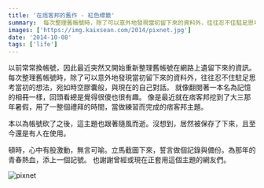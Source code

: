 ```yaml
---
title: '在痞客邦的舊作 - 紅色標籤'
summary:  每次整理舊帳號時，除了可以意外地發現當初留下來的資料外，往往忍不住駐足思考當初的想法，宛如時空膠囊般，與現在的自己對話。
images: ['https://img.kaixsean.com/2014/pixnet.jpg']
date: '2014-10-08'
tags: ['life']
---
```


以前常常換帳號，因此最近突然又開始重新整理舊帳號在網路上遺留下來的資訊。
每次整理舊帳號時，除了可以意外地發現當初留下來的資料外，往往忍不住駐足思考當初的想法，宛如時空膠囊般，與現在的自己對話。
就像翻閱著一本名為記憶的相冊一樣，回頭看總是覺得很傻也很有趣。
像是最近就在痞客邦挖到了大三那年暑假，用了一整個禮拜的時間，當做練習而完成的痞客邦主題。

本以為帳號砍了之後，這主題也跟著隨風而逝。沒想到，居然被保存了下來，且至今還是有人在使用。 

頓時，心中有股激動，無言可喻。立馬截圖下來，誓言做個記錄與備份。為那年的青春熱血，添上一個記號。 也謝謝曾經或現在正套用這個主題的網友們。 

![pixnet](https://img.kaixsean.com/2014/pixnet.jpg)